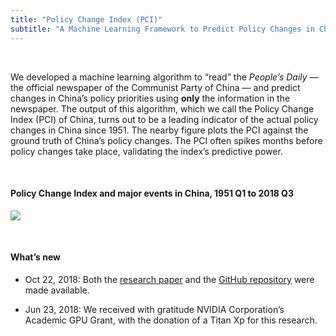 ```yaml
---
title: "Policy Change Index (PCI)"
subtitle: "A Machine Learning Framework to Predict Policy Changes in China"
---
```


&nbsp;

We developed a machine learning algorithm to "read" the *People's Daily* --- the official newspaper of the Communist Party of China --- and predict changes in China's policy priorities using **only** the information in the newspaper. The output of this algorithm, which we call the Policy Change Index (PCI) of China, turns out to be a leading indicator of the actual policy changes in China since 1951. The nearby figure plots the PCI against the ground truth of China's policy changes. The PCI often spikes months before policy changes take place, validating the index's predictive power.

&nbsp;

#### **Policy Change Index and major events in China, 1951 Q1 to 2018 Q3**

![](http://www.policychangeindex.com/pci_with_events_5y.png)

&nbsp;

#### **What's new**

- Oct 22, 2018: Both the [research paper](http://www.policychangeindex.com/Reading_China.pdf) and the [GitHub repository](http://github.com/open-source-economics/PCI) were made available.

- Jun 23, 2018: We received with gratitude NVIDIA Corporation's Academic GPU Grant, with the donation of a Titan Xp for this research.
